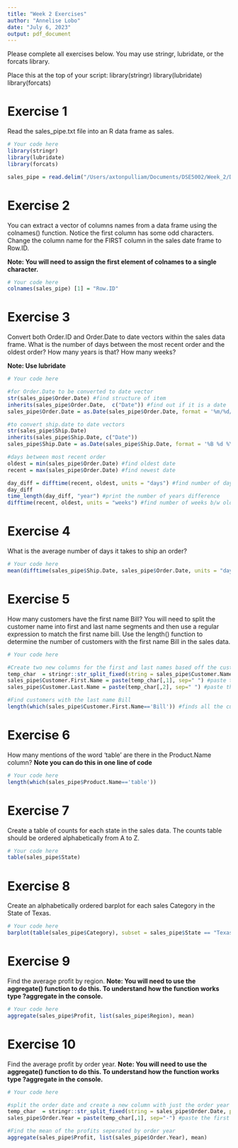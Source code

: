 ```yaml
---
title: "Week 2 Exercises"
author: "Annelise Lobo"
date: "July 6, 2023"
output: pdf_document
---
```


Please complete all exercises below. You may use stringr, lubridate, or the forcats library. 

Place this at the top of your script:
library(stringr)
library(lubridate)
library(forcats)

# Exercise 1
Read the sales_pipe.txt file into an R data frame as sales. 

```r
# Your code here
library(stringr)
library(lubridate)
library(forcats)

sales_pipe = read.delim("/Users/axtonpulliam/Documents/DSE5002/Week_2/Data/sales_pipe.txt",   stringsAsFactors=FALSE, sep ="|")
```

# Exercise 2
You can extract a vector of columns names from a data frame using the colnames() function. Notice the first column has some odd characters. Change the column name for the FIRST column in the sales date frame to Row.ID. 

**Note: You will need to assign the first element of colnames to a single character.**

```r
# Your code here
colnames(sales_pipe) [1] = "Row.ID"
```

# Exercise 3
Convert both Order.ID and Order.Date to date vectors within the sales data frame. What is the number of days between the most recent order and the oldest order?
How many years is that?
How many weeks?

**Note: Use lubridate**

```r
# Your code here

#for Order.Date to be converted to date vector
str(sales_pipe$Order.Date) #find structure of item
inherits(sales_pipe$Order.Date,  c("Date")) #find out if it is a date
sales_pipe$Order.Date = as.Date(sales_pipe$Order.Date, format = '%m/%d/%Y') #convert  column to date format month, day, year

#to convert ship.date to date vectors
str(sales_pipe$Ship.Date)
inherits(sales_pipe$Ship.Date, c("Date"))
sales_pipe$Ship.Date = as.Date(sales_pipe$Ship.Date, format = '%B %d %Y') 

#days between most recent order
oldest = min(sales_pipe$Order.Date) #find oldest date
recent = max(sales_pipe$Order.Date) #find newest date

day_diff = difftime(recent, oldest, units = "days") #find number of days b/w oldest and newest order
day_diff
time_length(day_diff, "year") #print the number of years difference
difftime(recent, oldest, units = "weeks") #find number of weeks b/w oldest and newest order


```


# Exercise 4
What is the average number of days it takes to ship an order?

```r
# Your code here
mean(difftime(sales_pipe$Ship.Date, sales_pipe$Order.Date, units = "days")) #find the average of the difference between ship and order date
```


# Exercise 5
How many customers have the first name Bill?
You will need to split the customer name into first and last name segments and then use a regular expression to match the first name bill. Use the length() function to determine the number of customers with the first name Bill in the sales data. 

```r
# Your code here

#Create two new columns for the first and last names based off the customer.name column
temp_char  = stringr::str_split_fixed(string = sales_pipe$Customer.Name, pattern = " ", n = 2) #split the customer.name column into two segments, seperated by a space
sales_pipe$Customer.First.Name = paste(temp_char[,1], sep=" ") #paste the first column of customer.name into a new column. These will be the first names
sales_pipe$Customer.Last.Name = paste(temp_char[,2], sep=" ") #paste the ssecond column of customer.name into a new colum. These will be the last names

#Find customers with the last name Bill
length(which(sales_pipe$Customer.First.Name=='Bill')) #finds all the customers with first name Bill, then counts how many there are
```

# Exercise 6
How many mentions of the word 'table' are there in the Product.Name column? 
**Note you can do this in one line of code**

```r
# Your code here
length(which(sales_pipe$Product.Name=='table'))
```

# Exercise 7
Create a table of counts for each state in the sales data. The counts table should be ordered alphabetically from A to Z. 

```r
# Your code here
table(sales_pipe$State)
```

# Exercise 8
Create an alphabetically ordered barplot for each sales Category in the State of Texas. 

```r
# Your code here
barplot(table(sales_pipe$Category), subset = sales_pipe$State == "Texas")

```

# Exercise 9
Find the average profit by region.
**Note: You will need to use the aggregate() function to do this. To understand how the function works type ?aggregate in the console.**

```r
# Your code here
aggregate(sales_pipe$Profit, list(sales_pipe$Region), mean)
```

# Exercise 10
Find the average profit by order year. 
**Note: You will need to use the aggregate() function to do this. To understand how the function works type ?aggregate in the console.**

```r
# Your code here

#split the order date and create a new column with just the order year
temp_char  = stringr::str_split_fixed(string = sales_pipe$Order.Date, pattern = "-", n =3) #split the Order.Date column into three segments, seperated by a -
sales_pipe$Order.Year = paste(temp_char[,1], sep="-") #paste the first segment of the split column into a new column named Order.Year

#Find the mean of the profits seperated by order year
aggregate(sales_pipe$Profit, list(sales_pipe$Order.Year), mean)

```


